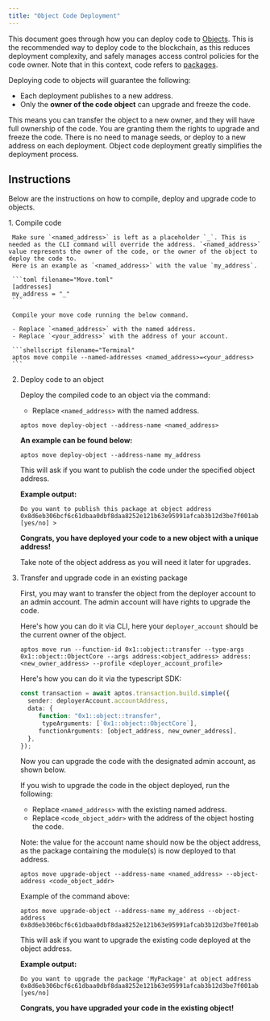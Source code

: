 ```yaml
---
title: "Object Code Deployment"
---
```



This document goes through how you can deploy code to [Objects](/build/smart-contracts/objects). This is the recommended way to deploy code to the blockchain, as this reduces deployment complexity,
and safely manages access control policies for the code owner. Note that in this context, code refers to [packages](/build/smart-contracts/book/packages).

Deploying code to objects will guarantee the following:

- Each deployment publishes to a new address.
- Only the **owner of the code object** can upgrade and freeze the code.

This means you can transfer the object to a new owner, and they will have full ownership of the code. You are granting them the rights to upgrade and freeze the code.
There is no need to manage seeds, or deploy to a new address on each deployment. Object code deployment greatly simplifies the deployment process.

## Instructions

Below are the instructions on how to compile, deploy and upgrade code to objects.

<Steps>
  1. Compile code

     Make sure `<named_address>` is left as a placeholder `_`. This is needed as the CLI command will override the address. `<named_address>` value represents the owner of the code, or the owner of the object to deploy the code to.
     Here is an example as `<named_address>` with the value `my_address`.

     ```toml filename="Move.toml"
     [addresses]
     my_address = "_"
     ```

     Compile your move code running the below command.

     - Replace `<named_address>` with the named address.
     - Replace `<your_address>` with the address of your account.

     ```shellscript filename="Terminal"
     aptos move compile --named-addresses <named_address>=<your_address>
     ```

  2. Deploy code to an object

     Deploy the compiled code to an object via the command:

     - Replace `<named_address>` with the named address.

     ```shellscript filename="Terminal"
     aptos move deploy-object --address-name <named_address>
     ```

     **An example can be found below:**

     ```shellscript filename="Terminal"
     aptos move deploy-object --address-name my_address
     ```

     This will ask if you want to publish the code under the specified object address.

     **Example output:**

     ```shellscript filename="Terminal"
     Do you want to publish this package at object address 0x8d6eb306bcf6c61dbaa0dbf8daa8252e121b63e95991afcab3b12d3be7f001ab [yes/no] >
     ```

     **Congrats, you have deployed your code to a new object with a unique address!**

     Take note of the object address as you will need it later for upgrades.

  3. Transfer and upgrade code in an existing package

     First, you may want to transfer the object from the deployer account to an admin account. The admin account will have rights to upgrade the code.

     Here's how you can do it via CLI, here your `deployer_account` should be the current owner of the object.

     ```shellscript
     aptos move run --function-id 0x1::object::transfer --type-args 0x1::object::ObjectCore --args address:<object_address> address:<new_owner_address> --profile <deployer_account_profile>
     ```

     Here's how you can do it via the typescript SDK:

     ```typescript
     const transaction = await aptos.transaction.build.simple({
       sender: deployerAccount.accountAddress,
       data: {
     	  function: "0x1::object::transfer",
           typeArguments: [`0x1::object::ObjectCore`],
     	  functionArguments: [object_address, new_owner_address],
       },
     });
     ```

     Now you can upgrade the code with the designated admin account, as shown below.

     If you wish to upgrade the code in the object deployed, run the following:

     - Replace `<named_address>` with the existing named address.
     - Replace `<code_object_addr>` with the address of the object hosting the code.

     Note: the value for the account name should now be the object address, as the package containing the module(s) is now deployed to that address.

     ```shellscript filename="Terminal"
     aptos move upgrade-object --address-name <named_address> --object-address <code_object_addr>
     ```

     Example of the command above:

     ```shellscript filename="Terminal"
     aptos move upgrade-object --address-name my_address --object-address 0x8d6eb306bcf6c61dbaa0dbf8daa8252e121b63e95991afcab3b12d3be7f001ab
     ```

     This will ask if you want to upgrade the existing code deployed at the object address.

     **Example output:**

     ```shellscript filename="Terminal"
     Do you want to upgrade the package 'MyPackage' at object address 0x8d6eb306bcf6c61dbaa0dbf8daa8252e121b63e95991afcab3b12d3be7f001ab [yes/no]
     ```

     **Congrats, you have upgraded your code in the existing object!**
</Steps>
